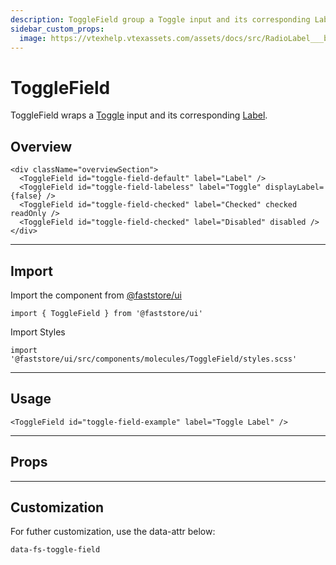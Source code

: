 ```yaml
---
description: ToggleField group a Toggle input and its corresponding Label.
sidebar_custom_props:
  image: https://vtexhelp.vtexassets.com/assets/docs/src/RadioLabel___b3fc3b7a139796e4921349df5aaa270c.png
---
```



# ToggleField

ToggleField wraps a [Toggle](/reference/ui/molecules/Toggle) input and its corresponding [Label](/reference/ui/atoms/Label).

## Overview

```tsx live
<div className="overviewSection">
  <ToggleField id="toggle-field-default" label="Label" />
  <ToggleField id="toggle-field-labeless" label="Toggle" displayLabel={false} />
  <ToggleField id="toggle-field-checked" label="Checked" checked readOnly />
  <ToggleField id="toggle-field-checked" label="Disabled" disabled />
</div>
```

---

## Import

Import the component from <a href="https://www.faststore.dev/reference/ui/get-started-faststore-ui">@faststore/ui</a>

```tsx
import { ToggleField } from '@faststore/ui'
```

Import Styles

```tsx
import '@faststore/ui/src/components/molecules/ToggleField/styles.scss'
```

---

## Usage

```tsx live
<ToggleField id="toggle-field-example" label="Toggle Label" />
```

---

## Props

<PropsSection name="ToggleField" />

---

## Customization

For futher customization, use the data-attr below:

`data-fs-toggle-field`

